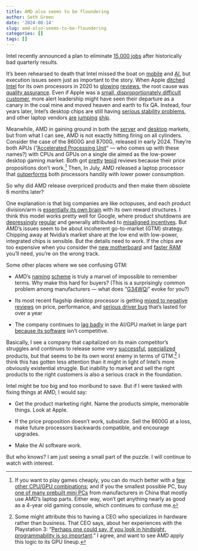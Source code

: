 ```yaml
---
title: AMD also seems to be floundering
author: Seth Green
date: '2024-08-14'
slug: amd-also-seems-to-be-floundering
categories: []
tags: []
---
```


Intel recently announced a plan to eliminate [15,000 jobs](https://www.extremetech.com/computing/intels-day-of-reckoning-arrives-15000-jobs-will-be-eliminated) after historically bad quarterly results.

It's been rehearsed to death that Intel missed the boat on [mobile](https://techcrunch.com/2016/05/17/how-intel-missed-the-iphone-revolution/) and [AI](https://fortune.com/2024/08/07/intel-ai-openai-chips-investment/), but execution issues seem just as important to the story. When Apple [ditched Intel](https://www.anandtech.com/show/16226/apple-silicon-m1-a14-deep-dive) for its own processors in 2020 to [glowing](https://www.anandtech.com/print/17024/apple-m1-max-performance-review) [reviews](https://www.tomshardware.com/reviews/macbook-pro-m1-13-inch-2020), the root cause was [quality assurance](https://www.techpowerup.com/269024/bad-intel-quality-assurance-responsible-for-apple-intel-split). Even if Apple was a [small, disproportionately difficult customer](https://www.marketwatch.com/story/in-this-case-losing-apple-as-a-customer-would-be-good-news-2020-06-15), more alert leadership might have seen their departure as a canary in the coal mine and moved heaven and earth to fix QA. Instead, four years later, Intel's desktop chips are still having [serious stability problems](https://www.tomshardware.com/pc-components/cpus/intel-announces-an-extra-two-years-of-warranty-for-its-chips-amid-crashing-and-instability-issues-longer-warranty-applies-to-13th-and-14th-gen-core-processors), and other laptop vendors [are](https://www.tomshardware.com/laptops/ultrabooks-ultraportables/microsoft-surface-pro-2024-review) [jumping](https://www.tomsguide.com/computing/laptops/asus-vivobook-s-15-snapdragon-x-elite-review) [ship](https://www.pcworld.com/article/2415368/dell-inspiron-14-plus-7441-review-another-copilot-pc.html).

Meanwhile, AMD in gaining ground in both the [server](#0) and [desktop](#0) markets, but from what I can see, AMD is not exactly hitting firing on all cylinders. Consider the case of the 8600G and 8700G, released in early 2024. They're both APUs ("[Accelerated Processing Unit](https://en.wikipedia.org/wiki/AMD_APU)" — who comes up with these names?) with CPUs and GPUs on a single die aimed as the low-power desktop gaming market. Both got [pretty](https://www.techspot.com/review/2796-amd-ryzen-8700g/) [tepid](https://www.tomshardware.com/pc-components/cpus/amd-ryzen-5-8600g-cpu-review) reviews because their price propositions don't work.[^1] Then, In July, AMD released a laptop processor that [outperforms](https://www.anandtech.com/show/21485/the-amd-ryzen-ai-hx-370-review/9) both processors handily with lower power consumption.

[^1]: If you want to play games cheaply, you can do much better with a [few other CPU/GPU combinations](https://www.tomshardware.com/pc-components/cpus/amd-ryzen-7-8700g-cpu-review); and if you the smallest possible PC, buy [one of many prebuilt mini PCs](https://minipcs.org/) from manufacturers in China that mostly use AMD's laptop parts. Either way, won't get anything nearly as good as a 4-year old gaming console, which continues to confuse me.

So why did AMD release overpriced products and then make them obsolete 6 months later?

One explanation is that big companies are like octopuses, and each product division/arm is [essentially its own brain](https://www.scientificamerican.com/article/the-mind-of-an-octopus/) with its own reward structures. I think this model works pretty well for Google, where product shutdowns are [depressingly](https://gcemetery.co/google-product-lifespan/) [regular](https://news.ycombinator.com/item?id=21596003) and generally attributed to [misaligned incentives](https://www.warp.dev/blog/problems-with-promotion-oriented-cultures). But AMD's issues seem to be about incoherent go-to-market (GTM) strategy. Chipping away at Nvidia's market share at the low end with low-power, integrated chips is sensible. But the details need to work. If the chips are too expensive when you consider the [new motherboard](https://www.tomshardware.com/news/why-amds-ryzen-7000-and-motherboards-cost-so-damn-much) and [faster RAM](https://www.digitaltrends.com/computing/ddr5-price-increase-hbm/) you'll need, you're on the wrong track.

Some other places where we see confusing GTM:

-   AMD's [naming](https://imgur.com/2ab20Zc) [scheme](https://www.reddit.com/r/laptops/comments/yh89xo/what_does_the_letter_x_g_u_h_hs_mean_on_a_ryzen/) is truly a marvel of impossible to remember terms. Why make this hard for buyers? (This is a surprisingly common problem among manufacturers — what does "[G34WQi](https://www.tomshardware.com/monitors/gaming-monitors/xiaomi-g34wqi-34-inch-180-hz-gaming-monitor-review)" evoke for you?)

-   Its most recent flagship desktop processor is getting [mixed to negative reviews](https://www.extremetech.com/computing/flagship-amd-zen-5-ryzen-9-9950x-cpu-reviews-are-a-mixed-bag) on price, performance, and [serious driver bug](https://www.tomshardware.com/pc-components/cpus/amd-ryzen-9-9950x-cpu-review/5) that's lasted for over a year

-   The company continues to [lag badly](https://www.techradar.com/computing/gpu/nvidia-now-owns-88-of-the-gpu-market-but-that-might-not-be-a-bad-thing-yet) in the AI/GPU market in large part [because its software](https://news.ycombinator.com/item?id=39344815) isn't competitive.

Basically, I see a company that capitalized on its main competitor's struggles and continues to release some very [successful](https://www.anandtech.com/show/16217/the-xbox-series-x-review-ushering-in-next-gen/2), [specialized](https://www.tomsguide.com/news/ps5-pro) products, but that seems to be its own worst enemy in terms of GTM.[^2] I think this has gotten less attention than it might in light of Intel's more obviously existential struggle. But inability to market and sell the right products to the right customers is also a serious crack in the foundation.

[^2]: Some might attribute this to having a CEO who specializes in hardware rather than business. That CEO says, about her experiences with the Playstation 3: "[Perhaps one could say, if you look in hindsight, programmability is so important](https://stratechery.com/2024/an-interview-with-amd-ceo-lisa-su-about-solving-hard-problems/)." I agree, and want to see AMD apply this logic to its GPU lineup.

Intel might be too big and too moribund to save. But if I were tasked with fixing things at AMD, I would say:

-   Get the product marketing right. Name the products simple, memorable things. Look at Apple.

-   If the price proposition doesn't work, subsidize. Sell the 8600G at a loss, make future processors backwards compatible, and encourage upgrades.

-   Make the AI software work.

But who knows? I am just seeing a small part of the puzzle. I will continue to watch with interest.
